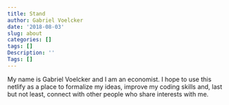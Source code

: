 ```yaml
---
title: Stand
author: Gabriel Voelcker
date: '2018-08-03'
slug: about
categories: []
tags: []
Description: ''
Tags: []
---
```


My name is Gabriel Voelcker and I am an economist. I hope to use this netlify as a place to formalize my ideas, improve my coding skills and, last but not least, connect with other people who share interests with me. 



